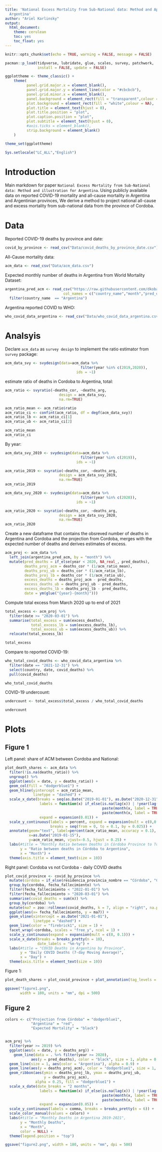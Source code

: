 ```yaml
---
title: 'National Excess Mortality from Sub-National data: Method and Application for
  Argentina'
author: "Ariel Karlinsky"
output:
  html_document:
    theme: cerulean
    toc: yes
    toc_float: yes
---
```


```r
knitr::opts_chunk$set(echo = TRUE, warning = FALSE, message = FALSE)

pacman::p_load(tidyverse, lubridate, glue, scales, survey, patchwork,
               install = FALSE, update = FALSE)

ggplottheme <- theme_classic() + 
    theme(
          panel.grid.major.x = element_blank(), 
          panel.grid.major.y = element_line(color = "#cbcbcb"),
          panel.grid.minor.x = element_blank(),
          panel.background = element_rect(fill = "transparent",colour = NA),
          plot.background = element_rect(fill = "white",colour = NA),
          plot.title = element_text(hjust = 0),
          plot.title.position = "plot",
          plot.caption.position = "plot",
          plot.subtitle = element_text(hjust = 0),
          #axis.ticks = element_blank(),
          strip.background = element_blank()
    )

theme_set(ggplottheme)

Sys.setlocale("LC_ALL","English")

```

# Introduction
Main markdown for paper `National Excess Mortality from Sub-National data: Method and illustration for Argentina`.
Using publicly available data on reported COVID-19 mortality and all-cause mortality in Argentina and Argentinian provinces,
We derive a method to project national all-cause and excess mortality from sub-national data from the province of Cordoba.

# Data
Reported COVID-19 deaths by province and date:
```r
covid_by_province <- read_csv("Data/covid_deaths_by_province_date.csv")
```

All-Cause mortality data:
```r
acm_data <- read_csv("Data/acm_data.csv")
```
Expected monthly number of deaths in Argentina from World Mortality Dataset:
```r
argentina_pred_acm <- read_csv("https://raw.githubusercontent.com/dkobak/excess-mortality/main/baselines.csv",
                           col_names = c("country_name","month","pred_deaths")) %>% 
  filter(country_name  == "Argentina")

```

Argentina reported COVID to WHO:
```r
who_covid_data_argentina <- read_csv("Data/who_covid_data_argentina.csv")

```



# Analsyis
Declare `acm_data` as `survey design` to implement the ratio estimator from `survey` package:
```r
acm_data_svy <- svydesign(data=acm_data %>% 
                                   filter(year %in% c(2019,2020)), 
                                 ids = ~1)
```

estimate ratio of deaths in Cordoba to Argentina, total:
```r
acm_ratio <- svyratio(~deaths_cor, ~deaths_arg, 
                         design = acm_data_svy, 
                         na.rm=TRUE)

acm_ratio_mean <- acm_ratio$ratio
acm_ratio_ci <- confint(acm_ratio, df = degf(acm_data_svy))
acm_ratio_lb <- acm_ratio_ci[1]
acm_ratio_ub <- acm_ratio_ci[2]

acm_ratio_mean
acm_ratio_ci
```

By year:
```r
acm_data_svy_2019 <- svydesign(data=acm_data %>% 
                                   filter(year %in% c(2019)), 
                                 ids = ~1)

acm_ratio_2019 <- svyratio(~deaths_cor, ~deaths_arg, 
                         design = acm_data_svy_2019, 
                         na.rm=TRUE)
acm_ratio_2019 

acm_data_svy_2020 <- svydesign(data=acm_data %>% 
                                   filter(year %in% c(2020)), 
                                 ids = ~1)

acm_ratio_2020 <- svyratio(~deaths_cor, ~deaths_arg,  
                         design = acm_data_svy_2020, 
                         na.rm=TRUE)
acm_ratio_2020 
```

Create a new dataframe that contains the obsreved number of deaths in 
Argentina and Cordoba and the projection from Cordoba, 
merges with the expected number of deaths and derives estimates of excess.
```r
acm_proj <- acm_data %>% 
  left_join(argentina_pred_acm, by = "month") %>% 
  mutate(pred_deaths = if_else(year < 2020, NA_real_, pred_deaths),
         deaths_proj_acm = deaths_cor * (1/acm_ratio_mean),
         deaths_proj_ub = deaths_cor * (1/acm_ratio_lb),
         deaths_proj_lb = deaths_cor * (1/acm_ratio_ub),
         excess_deaths = deaths_proj_acm - pred_deaths,
         excess_deaths_ub = deaths_proj_ub - pred_deaths,
         excess_deaths_lb = deaths_proj_lb - pred_deaths,
         date = ym(glue("{year}-{month}"))) 

```

Compute total excess from March 2020 up to end of 2021 
```r
total_excess <- acm_proj %>% 
  filter(date >= "2020-03-01") %>% 
  summarise(total_excess = sum(excess_deaths),
            total_excess_lb = sum(excess_deaths_lb),
            total_excess_ub = sum(excess_deaths_ub)) %>% 
  relocate(total_excess_lb)

total_excess
```

Compare to reported COVID-19:
```r
who_total_covid_deaths <- who_covid_data_argentina %>% 
  filter(date == "2021-12-31") %>% 
  select(country, date, covid_deaths) %>% 
  pull(covid_deaths)

who_total_covid_deaths
```
COVID-19 undercount:
```r
undercount <- total_excess$total_excess / who_total_covid_deaths

undercount
```



# Plots

## Figure 1
Left panel: share of ACM between Cordoba and National:
```r
plot_death_shares <- acm_data %>% 
  filter(!is.na(deaths_ratio)) %>% 
  ungroup() %>% 
  ggplot(aes(x = date, y = deaths_ratio)) + 
  geom_col(fill = "dodgerblue1") +
  geom_hline(yintercept = acm_ratio_mean,
             linetype = "dashed") +
  scale_x_date(breaks = seq(as.Date("2019-01-01"), as.Date("2020-12-31"), by="2 months"), 
                labels = function(x) if_else(is.na(lag(x)) | !year(lag(x)) == year(x), 
                                             paste(month(x, label = TRUE), "\n", year(x)), 
                                             paste(month(x, label = TRUE))),
                expand = expansion(0.01)) +
  scale_y_continuous(labels = percent, expand = expansion(mult = c(0,0.10)),
                     breaks = seq(from = 0, to = 0.1, by = 0.025)) +
  annotate(geom="text", label=percent(acm_ratio_mean, accuracy = 0.1), 
           x=as.Date("2019-01-15"), 
           y=acm_ratio_mean, vjust=-0.5, hjust = 0.25) +
  labs(#title = "Monthly Ratio between Deaths in Córdoba Province to Total Deaths in Argentina",
       y = "Ratio between deaths in Córdoba to Argentina",
       x = "Month") +
  theme(axis.title = element_text(size = 10))
```


Right panel: Cordoba vs not Cordoba - daily COVID deaths
```r
plot_covid_province <- covid_by_province %>% 
  mutate(cordoba = if_else(residencia_provincia_nombre == "Córdoba", "Córdoba", "Rest of Argentina")) %>% 
  group_by(cordoba, fecha_fallecimiento) %>% 
  filter(fecha_fallecimiento < "2022-01-01") %>% 
  filter(fecha_fallecimiento > "2020-03-01") %>% 
  summarise(covid_deaths = sum(n)) %>%
  group_by(cordoba) %>% 
  mutate(ma7 = zoo::rollmean(covid_deaths, k = 7, align = "right", na.pad=TRUE)) %>% 
  ggplot(aes(x= fecha_fallecimiento, y = ma7)) + 
  geom_vline(xintercept = as.Date("2021-01-01"), 
             linetype = "dashed") +
  geom_line(color = "firebrick1", size = 1) + 
  facet_wrap(~cordoba, scales = "free_y", ncol = 1) +
  scale_y_continuous(expand = expansion(mult = c(0, 0.1))) +
  scale_x_date(breaks = breaks_pretty(n = 10),
               date_labels = "%m-%y") +
  labs(#title = "COVID Deaths in Argentina by Province",
       y = "Daily COVID Deaths (7-day Moving Average)",
       x = "Day") +
  theme(axis.title = element_text(size = 10))

```

Figure 1:
```r
plot_death_shares + plot_covid_province + plot_annotation(tag_levels = "A")

ggsave("figure1.png", 
       width = 180, units = "mm", dpi = 500)
```

## Figure 2
```r
colors <- c("Projection from Córdoba" = "dodgerblue1", 
            "Argentina" = "red", 
            "Expected Mortality" = "black")


acm_proj %>% 
  filter(year >= 2019) %>% 
  ggplot(aes(x = date, y = deaths_arg)) +
    geom_line(data = . %>% filter(year >= 2020), 
            aes(y = pred_deaths), color = "black", size = 1, alpha = 0.8) +
  geom_line(size = 1, aes(color = "Argentina"), alpha = 0.9) +
  geom_line(aes(y = deaths_proj_acm), color = "dodgerblue1", size = 1, alpha = 0.9) +
  geom_ribbon(aes(ymin = deaths_proj_lb, ymax = deaths_proj_ub, 
                  y = deaths_proj_acm), 
              alpha = 0.25, fill = "dodgerblue1") +
  scale_x_date(date_breaks = "2 months", 
                labels = function(x) if_else(is.na(lag(x)) | !year(lag(x)) == year(x), 
                                             paste(month(x, label = TRUE), "\n", year(x)), 
                                             paste(month(x, label = TRUE))),
                expand = expansion(0.05)) +  
  scale_y_continuous(labels = comma, breaks = breaks_pretty(n = 6)) +
  scale_color_manual(values = colors) + 
  labs(#title = "Monthly Deaths in Argentina 2019-2021", 
       y = "Monthly Deaths", 
       x = "Month",
       color = NULL) +
  theme(legend.position = "top")

ggsave("figure2.png", width = 180, units = "mm", dpi = 500)
```



